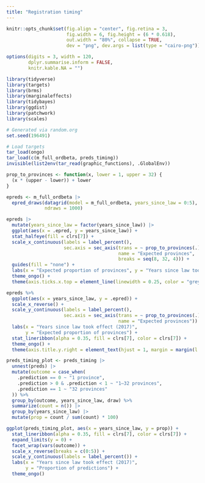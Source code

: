 ```yaml
---
title: "Registration timing"
---
```


```r
knitr::opts_chunk$set(fig.align = "center", fig.retina = 3,
                      fig.width = 6, fig.height = (6 * 0.618),
                      out.width = "80%", collapse = TRUE,
                      dev = "png", dev.args = list(type = "cairo-png"))

options(digits = 3, width = 120,
        dplyr.summarise.inform = FALSE,
        knitr.kable.NA = "")
```

```r
library(tidyverse)
library(targets)
library(brms)
library(marginaleffects)
library(tidybayes)
library(ggdist)
library(patchwork)
library(scales)

# Generated via random.org
set.seed(196491)

# Load targets
tar_load(ongo)
tar_load(c(m_full_ordbeta, preds_timing))
invisible(list2env(tar_read(graphic_functions), .GlobalEnv))

prop_to_provinces <- function(x, lower = 1, upper = 32) {
  (x * (upper - lower)) + lower
}
```

```r
epreds <- m_full_ordbeta |> 
  epred_draws(datagrid(model = m_full_ordbeta, years_since_law = 0:5), 
              ndraws = 1000)

epreds |> 
  mutate(years_since_law = factor(years_since_law)) |> 
  ggplot(aes(x = .epred, y = years_since_law)) +
  stat_halfeye(fill = clrs[7]) +
  scale_x_continuous(labels = label_percent(),
                     sec.axis = sec_axis(trans = ~ prop_to_provinces(.),
                                         name = "Expected provinces",
                                         breaks = seq(8, 32, 4))) +
  guides(fill = "none") +
  labs(x = "Expected proportion of provinces", y = "Years since law took effect in 2017") +
  theme_ongo() +
  theme(axis.ticks.x.top = element_line(linewidth = 0.25, color = "grey50"))
```

```r
epreds %>% 
  ggplot(aes(x = years_since_law, y = .epred)) +
  scale_x_reverse() +
  scale_y_continuous(labels = label_percent(),
                     sec.axis = sec_axis(trans = ~ prop_to_provinces(.),
                                         name = "Expected provinces")) +
  labs(x = "Years since law took effect (2017)", 
       y = "Expected proportion of provinces") +
  stat_lineribbon(alpha = 0.35, fill = clrs[7], color = clrs[7]) +
  theme_ongo() +
  theme(axis.title.y.right = element_text(hjust = 1, margin = margin(l = 10), angle = 90))
```

```r
preds_timing_plot <- preds_timing |> 
  unnest(preds) |> 
  mutate(outcome = case_when(
    .prediction == 0 ~ "1 province",
    .prediction > 0 & .prediction < 1 ~ "1–32 provinces",
    .prediction == 1 ~ "32 provinces"
  )) %>% 
  group_by(outcome, years_since_law, draw) %>% 
  summarize(count = n()) |> 
  group_by(years_since_law) |> 
  mutate(prop = count / sum(count) * 100)

ggplot(preds_timing_plot, aes(x = years_since_law, y = prop)) +
  stat_lineribbon(alpha = 0.35, fill = clrs[7], color = clrs[7]) +
  expand_limits(y = 0) +
  facet_wrap(vars(outcome)) +
  scale_x_reverse(breaks = c(0:5)) +
  scale_y_continuous(labels = label_percent()) +
  labs(x = "Years since law took effect (2017)", 
       y = "Proportion of predictions") +
  theme_ongo()
```
